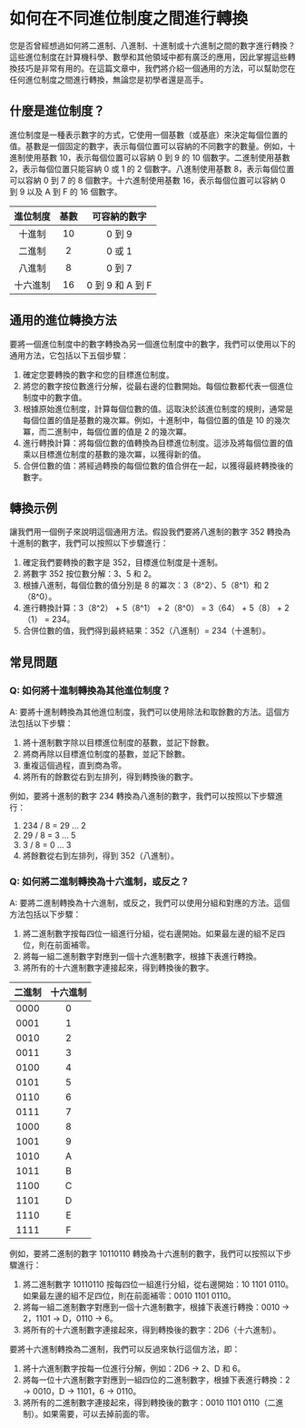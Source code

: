 # 如何在不同進位制度之間進行轉換

您是否曾經想過如何將二進制、八進制、十進制或十六進制之間的數字進行轉換？這些進位制度在計算機科學、數學和其他領域中都有廣泛的應用，因此掌握這些轉換技巧是非常有用的。在這篇文章中，我們將介紹一個通用的方法，可以幫助您在任何進位制度之間進行轉換，無論您是初學者還是高手。

## 什麼是進位制度？

進位制度是一種表示數字的方式，它使用一個基數（或基底）來決定每個位置的值。基數是一個固定的數字，表示每個位置可以容納的不同數字的數量。例如，十進制使用基數 10，表示每個位置可以容納 0 到 9 的 10 個數字。二進制使用基數 2，表示每個位置只能容納 0 或 1 的 2 個數字。八進制使用基數 8，表示每個位置可以容納 0 到 7 的 8 個數字。十六進制使用基數 16，表示每個位置可以容納 0 到 9 以及 A 到 F 的 16 個數字。

| 進位制度 | 基數 |    可容納的數字     |
|:----:|:--:|:-------------:|
| 十進制  | 10 |     0 到 9     |
| 二進制  | 2  |     0 或 1     |
| 八進制  | 8  |     0 到 7     |
| 十六進制 | 16 | 0 到 9 和 A 到 F |

<Adsense />

## 通用的進位轉換方法

要將一個進位制度中的數字轉換為另一個進位制度中的數字，我們可以使用以下的通用方法，它包括以下五個步驟：

1. 確定您要轉換的數字和您的目標進位制度。
2. 將您的數字按位數進行分解，從最右邊的位數開始。每個位數都代表一個進位制度中的數字值。
3. 根據原始進位制度，計算每個位數的值。這取決於該進位制度的規則，通常是每個位置的值是基數的幾次冪。例如，十進制中，每個位置的值是 10 的幾次冪，而二進制中，每個位置的值是 2 的幾次冪。
4. 進行轉換計算：將每個位數的值轉換為目標進位制度。這涉及將每個位置的值乘以目標進位制度的基數的幾次冪，以獲得新的值。
5. 合併位數的值：將經過轉換的每個位數的值合併在一起，以獲得最終轉換後的數字。

## 轉換示例

讓我們用一個例子來說明這個通用方法。假設我們要將八進制的數字 352 轉換為十進制的數字，我們可以按照以下步驟進行：

1. 確定我們要轉換的數字是 352，目標進位制度是十進制。
2. 將數字 352 按位數分解：3、5 和 2。
3. 根據八進制，每個位數的值分別是 8 的冪次：3（8^2）、5（8^1）和 2（8^0）。
4. 進行轉換計算：3（8^2） + 5（8^1） + 2（8^0） = 3（64） + 5（8） + 2（1） = 234。
5. 合併位數的值，我們得到最終結果：352（八進制）= 234（十進制）。

<Adsense />

## 常見問題

### Q: 如何將十進制轉換為其他進位制度？

A: 要將十進制轉換為其他進位制度，我們可以使用除法和取餘數的方法。這個方法包括以下步驟：

1. 將十進制數字除以目標進位制度的基數，並記下餘數。
2. 將商再除以目標進位制度的基數，並記下餘數。
3. 重複這個過程，直到商為零。
4. 將所有的餘數從右到左排列，得到轉換後的數字。

例如，要將十進制的數字 234 轉換為八進制的數字，我們可以按照以下步驟進行：

1. 234 / 8 = 29 ... 2
2. 29 / 8 = 3 ... 5
3. 3 / 8 = 0 ... 3
4. 將餘數從右到左排列，得到 352（八進制）。

### Q: 如何將二進制轉換為十六進制，或反之？

A: 要將二進制轉換為十六進制，或反之，我們可以使用分組和對應的方法。這個方法包括以下步驟：

1. 將二進制數字按每四位一組進行分組，從右邊開始。如果最左邊的組不足四位，則在前面補零。
2. 將每一組二進制數字對應到一個十六進制數字，根據下表進行轉換。
3. 將所有的十六進制數字連接起來，得到轉換後的數字。

| 二進制  | 十六進制 |
|:----:|:----:|
| 0000 |  0   |
| 0001 |  1   |
| 0010 |  2   |
| 0011 |  3   |
| 0100 |  4   |
| 0101 |  5   |
| 0110 |  6   |
| 0111 |  7   |
| 1000 |  8   |
| 1001 |  9   |
| 1010 |  A   |
| 1011 |  B   |
| 1100 |  C   |
| 1101 |  D   |
| 1110 |  E   |
| 1111 |  F   |

例如，要將二進制的數字 10110110 轉換為十六進制的數字，我們可以按照以下步驟進行：

1. 將二進制數字 10110110 按每四位一組進行分組，從右邊開始：10 1101 0110。如果最左邊的組不足四位，則在前面補零：0010 1101 0110。
2. 將每一組二進制數字對應到一個十六進制數字，根據下表進行轉換：0010 -> 2，1101 -> D，0110 -> 6。
3. 將所有的十六進制數字連接起來，得到轉換後的數字：2D6（十六進制）。

要將十六進制轉換為二進制，我們可以反過來執行這個方法，即：

1. 將十六進制數字按每一位進行分解，例如：2D6 -> 2、D 和 6。
2. 將每一位十六進制數字對應到一組四位的二進制數字，根據下表進行轉換：2 -> 0010，D -> 1101，6 -> 0110。
3. 將所有的二進制數字連接起來，得到轉換後的數字：0010 1101 0110（二進制）。如果需要，可以去掉前面的零。

<Adsense />
